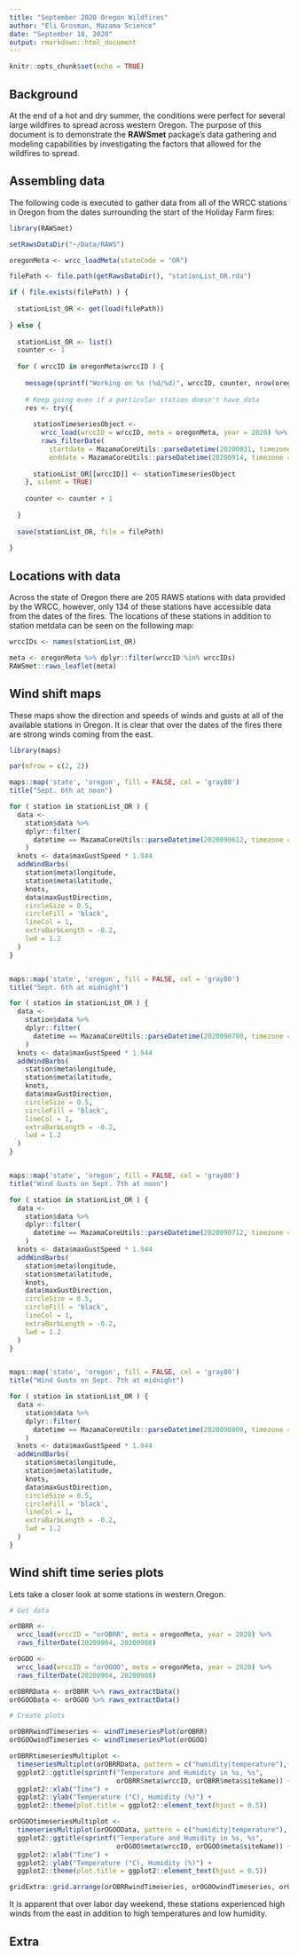 ```yaml
---
title: "September 2020 Oregon Wildfires"
author: "Eli Grosman, Mazama Science"
date: "September 18, 2020"
output: rmarkdown::html_document
---
```


```r
knitr::opts_chunk$set(echo = TRUE)
```

## Background
At the end of a hot and dry summer, the conditions were perfect for several large
wildfires to spread across western Oregon. The purpose of this document is to 
demonstrate the **RAWSmet** package's data gathering and modeling capabilities
by investigating the factors that allowed for the wildfires to spread. 

## Assembling data
The following code is executed to gather data from all of the WRCC stations 
in Oregon from the dates surrounding the start of the Holiday Farm fires:
```r
library(RAWSmet)

setRawsDataDir("~/Data/RAWS")

oregonMeta <- wrcc_loadMeta(stateCode = "OR")

filePath <- file.path(getRawsDataDir(), "stationList_OR.rda")

if ( file.exists(filePath) ) {
  
  stationList_OR <- get(load(filePath))
  
} else {
  
  stationList_OR <- list()
  counter <- 1
  
  for ( wrccID in oregonMeta$wrccID ) {
    
    message(sprintf("Working on %s (%d/%d)", wrccID, counter, nrow(oregonMeta)))
    
    # Keep going even if a particular station doesn't have data
    res <- try({
      
      stationTimeseriesObject <- 
        wrcc_load(wrccID = wrccID, meta = oregonMeta, year = 2020) %>%
        raws_filterDate(
          startdate = MazamaCoreUtils::parseDatetime(20200831, timezone = "America/Los_Angeles"),
          enddate = MazamaCoreUtils::parseDatetime(20200914, timezone = "America/Los_Angeles"))
      
      stationList_OR[[wrccID]] <- stationTimeseriesObject
    }, silent = TRUE)
    
    counter <- counter + 1
      
  }
  
  save(stationList_OR, file = filePath)
    
}
```

## Locations with data
Across the state of Oregon there are 205 RAWS stations with data provided by the 
WRCC, however, only 134 of these stations have accessible data from the dates of 
the fires. The locations of these stations in addition to station metdata
can be seen on the following map: 
```r
wrccIDs <- names(stationList_OR)

meta <- oregonMeta %>% dplyr::filter(wrccID %in% wrccIDs)
RAWSmet::raws_leaflet(meta)
```

## Wind shift maps
These maps show the direction and speeds of winds and gusts at all of the available
stations in Oregon. It is clear that over the dates of the fires there are 
strong winds coming from the east. 
```r
library(maps)

par(mfrow = c(2, 2))

maps::map('state', 'oregon', fill = FALSE, col = 'gray80')
title("Sept. 6th at noon")

for ( station in stationList_OR ) {
  data <- 
    station$data %>%
    dplyr::filter(
      datetime == MazamaCoreUtils::parseDatetime(2020090612, timezone = "America/Los_Angeles")
    )
  knots <- data$maxGustSpeed * 1.944
  addWindBarbs(
    station$meta$longitude, 
    station$meta$latitude, 
    knots, 
    data$maxGustDirection,
    circleSize = 0.5,
    circleFill = 'black',
    lineCol = 1,
    extraBarbLength = -0.2,
    lwd = 1.2
  )
}


maps::map('state', 'oregon', fill = FALSE, col = 'gray80')
title("Sept. 6th at midnight")

for ( station in stationList_OR ) {
  data <- 
    station$data %>%
    dplyr::filter(
      datetime == MazamaCoreUtils::parseDatetime(2020090700, timezone = "America/Los_Angeles")
    )
  knots <- data$maxGustSpeed * 1.944
  addWindBarbs(
    station$meta$longitude, 
    station$meta$latitude, 
    knots, 
    data$maxGustDirection,
    circleSize = 0.5,
    circleFill = 'black',
    lineCol = 1,
    extraBarbLength = -0.2,
    lwd = 1.2
  )
}


maps::map('state', 'oregon', fill = FALSE, col = 'gray80')
title("Wind Gusts on Sept. 7th at noon")

for ( station in stationList_OR ) {
  data <- 
    station$data %>%
    dplyr::filter(
      datetime == MazamaCoreUtils::parseDatetime(2020090712, timezone = "America/Los_Angeles")
    )
  knots <- data$maxGustSpeed * 1.944
  addWindBarbs(
    station$meta$longitude, 
    station$meta$latitude, 
    knots, 
    data$maxGustDirection,
    circleSize = 0.5,
    circleFill = 'black',
    lineCol = 1,
    extraBarbLength = -0.2,
    lwd = 1.2
  )
}


maps::map('state', 'oregon', fill = FALSE, col = 'gray80')
title("Wind Gusts on Sept. 7th at midnight")

for ( station in stationList_OR ) {
  data <- 
    station$data %>%
    dplyr::filter(
      datetime == MazamaCoreUtils::parseDatetime(2020090800, timezone = "America/Los_Angeles")
    )
  knots <- data$maxGustSpeed * 1.944
  addWindBarbs(
    station$meta$longitude, 
    station$meta$latitude, 
    knots, 
    data$maxGustDirection,
    circleSize = 0.5,
    circleFill = 'black',
    lineCol = 1,
    extraBarbLength = -0.2,
    lwd = 1.2
  )
}
```

## Wind shift time series plots
Lets take a closer look at some stations in western Oregon. 
```r

# Get data

orOBRR <- 
  wrcc_load(wrccID = "orOBRR", meta = oregonMeta, year = 2020) %>%
  raws_filterDate(20200904, 20200908)

orOGOO <- 
  wrcc_load(wrccID = "orOGOO", meta = oregonMeta, year = 2020) %>%
  raws_filterDate(20200904, 20200908)

orOBRRData <- orOBRR %>% raws_extractData()
orOGOOData <- orOGOO %>% raws_extractData()

# Create plots

orOBRRwindTimeseries <- windTimeseriesPlot(orOBRR)
orOGOOwindTimeseries <- windTimeseriesPlot(orOGOO)

orOBRRtimeseriesMultiplot <-
  timeseriesMultiplot(orOBRRData, pattern = c("humidity|temperature"), nrow = 2) + 
  ggplot2::ggtitle(sprintf("Temperature and Humidity in %s, %s", 
                           orOBRR$meta$wrccID, orOBRR$meta$siteName)) +
  ggplot2::xlab("Time") +
  ggplot2::ylab("Temperature (°C), Humidity (%)") +
  ggplot2::theme(plot.title = ggplot2::element_text(hjust = 0.5))

orOGOOtimeseriesMultiplot <-
  timeseriesMultiplot(orOGOOData, pattern = c("humidity|temperature"), nrow = 2) +
  ggplot2::ggtitle(sprintf("Temperature and Humidity in %s, %s", 
                           orOGOO$meta$wrccID, orOGOO$meta$siteName)) +
  ggplot2::xlab("Time") +
  ggplot2::ylab("Temperature (°C), Humidity (%)") +
  ggplot2::theme(plot.title = ggplot2::element_text(hjust = 0.5))

gridExtra::grid.arrange(orOBRRwindTimeseries, orOGOOwindTimeseries, orOBRRtimeseriesMultiplot, orOGOOtimeseriesMultiplot)
```
It is apparent that over labor day weekend, these stations experienced high winds 
from the east in addition to high temperatures and low humidity. 

## Extra

